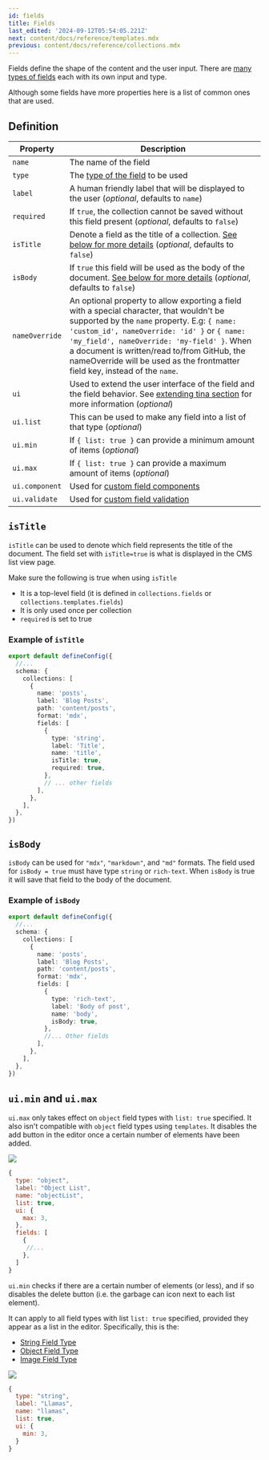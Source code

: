```yaml
---
id: fields
title: Fields
last_edited: '2024-09-12T05:54:05.221Z'
next: content/docs/reference/templates.mdx
previous: content/docs/reference/collections.mdx
---
```


Fields define the shape of the content and the user input. There are [many types of fields](/docs/reference/types) each with its own input and type.

Although some fields have more properties here is a list of common ones that are used.

## Definition

| Property       | Description                                                                                                                                                                                                                                                                                                                                                           |
| -------------- | --------------------------------------------------------------------------------------------------------------------------------------------------------------------------------------------------------------------------------------------------------------------------------------------------------------------------------------------------------------------- |
| `name`         | The name of the field                                                                                                                                                                                                                                                                                                                                                 |
| `type`         | The [type of the field](/docs/reference/types/) to be used                                                                                                                                                                                                                                                                                                            |
| `label`        | A human friendly label that will be displayed to the user (*optional*, defaults to `name`)                                                                                                                                                                                                                                                                            |
| `required`     | If `true`, the collection cannot be saved without this field present (*optional*, defaults to `false`)                                                                                                                                                                                                                                                                |
| `isTitle`      | Denote a field as the title of a collection. [See below for more details](#istitle) (*optional*, defaults to `false`)                                                                                                                                                                                                                                                 |
| `isBody`       | If `true` this field will be used as the body of the document. [See below for more details](#isbody) (*optional*, defaults to `false`)                                                                                                                                                                                                                                |
| `nameOverride` | An optional property to allow exporting a field with a special character, that wouldn't be supported by the `name` property. E.g: `{ name: 'custom_id', nameOverride: 'id' }` or `{ name: 'my_field', nameOverride: 'my-field' }`. When a document is written/read to/from GitHub, the nameOverride will be used as the frontmatter field key, instead of the `name`. |
| `ui`           | Used to extend the user interface of the field and the field behavior. See [extending tina section](/docs/extending-tina/overview/#customizing-fields) for more information (*optional*)                                                                                                                                                                              |
| `ui.list`      | This can be used to make any field into a list of that type (*optional*)                                                                                                                                                                                                                                                                                              |
| `ui.min`       | If `{ list: true }` can provide a minimum amount of items (*optional*)                                                                                                                                                                                                                                                                                                |
| `ui.max`       | If `{ list: true }` can provide a maximum amount of items (*optional*)                                                                                                                                                                                                                                                                                                |
| `ui.component` | Used for [custom field components](/docs/extending-tina/custom-field-components)                                                                                                                                                                                                                                                                                      |
| `ui.validate`  | Used for [custom field validation](/docs/extending-tina/validation/)                                                                                                                                                                                                                                                                                                  |

## `isTitle`

`isTitle` can be used to denote which field represents the title of the document. The field set with `isTitle=true` is what is displayed in the CMS list view page.

Make sure the following is true when using `isTitle`

* It is a top-level field (it is defined in `collections.fields` or `collections.templates.fields`)
* It is only used once per collection
* `required` is set to true

### Example of `isTitle`

```ts
export default defineConfig({
  //...
  schema: {
    collections: [
      {
        name: 'posts',
        label: 'Blog Posts',
        path: 'content/posts',
        format: 'mdx',
        fields: [
          {
            type: 'string',
            label: 'Title',
            name: 'title',
            isTitle: true,
            required: true,
          },
          // ... other fields
        ],
      },
    ],
  },
})
```

## `isBody`

`isBody` can be used for `"mdx"`, `"markdown"`, and `"md"` formats. The field used for `isBody = true` must have type `string` or `rich-text`. When `isBody` is true it will save that field to the body of the document.

### Example of `isBody`

```ts
export default defineConfig({
  //...
  schema: {
    collections: [
      {
        name: 'posts',
        label: 'Blog Posts',
        path: 'content/posts',
        format: 'mdx',
        fields: [
          {
            type: 'rich-text',
            label: 'Body of post',
            name: 'body',
            isBody: true,
          },
          //... Other fields
        ],
      },
    ],
  },
})
```

## `ui.min` and `ui.max`

`ui.max` only takes effect on `object` field types with `list: true` specified. It also isn't compatible with `object` field types using `templates`. It disables the add button in the editor once a certain number of elements have been added.

![](https://res.cloudinary.com/forestry-demo/image/upload/v1726119767/tina-io/docs/Screenshot_2024-09-12_at_3.42.29_pm_odmdvs.png)

```javascript
{
  type: "object",
  label: "Object List",
  name: "objectList",
  list: true,
  ui: {
    max: 3,
  },
  fields: [
    {
     //...
    },
  ]
}
```

`ui.min` checks if there are a certain number of elements (or less), and if so disables the delete button (i.e. the garbage can icon next to each list element). 

It can apply to all field types with list `list: true` specified, provided they appear as a list in the editor. Specifically, this is the:

* [String Field Type](https://tina.io/docs/reference/types/string/)
* [Object Field Type](/docs/reference/types/object/)
* [Image Field Type](/docs/reference/types/image/)

![](https://res.cloudinary.com/forestry-demo/image/upload/v1726120291/tina-io/docs/Screenshot_2024-09-12_at_3.50.44_pm_dikc3n.png)

```javascript
{
  type: "string",
  label: "Llamas",
  name: "llamas",
  list: true,
  ui: {
    min: 3,
  }
}
```
